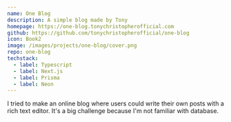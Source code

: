```yaml
---
name: One Blog
description: A simple blog made by Tony
homepage: https://one-blog.tonychristopherofficial.com
github: https://github.com/tonychristopherofficial/one-blog
icon: Book2
image: /images/projects/one-blog/cover.png
repo: one-blog
techstack:
  - label: Typescript
  - label: Next.js
  - label: Prisma
  - label: Neon
---
```


I tried to make an online blog where users could write their own posts with a rich text editor. It's a big challenge because I'm not familiar with database.
